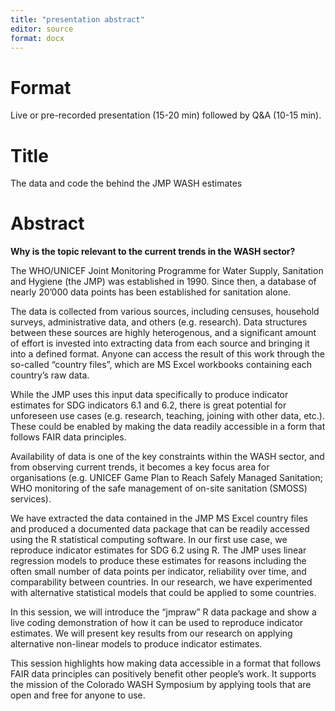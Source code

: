 ```yaml
---
title: "presentation abstract"
editor: source
format: docx
---
```


# Format

Live or pre-recorded presentation (15-20 min) followed by Q&A (10-15 min).

# Title

The data and code the behind the JMP WASH estimates

# Abstract

**Why is the topic relevant to the current trends in the WASH sector?**

The WHO/UNICEF Joint Monitoring Programme for Water Supply, Sanitation and Hygiene (the JMP) was established in 1990. Since then, a database of nearly 20'000 data points has been established for sanitation alone.

The data is collected from various sources, including censuses, household surveys, administrative data, and others (e.g. research). Data structures between these sources are highly heterogenous, and a significant amount of effort is invested into extracting data from each source and bringing it into a defined format. Anyone can access the result of this work through the so-called "country files", which are MS Excel workbooks containing each country's raw data. 

While the JMP uses this input data specifically to produce indicator estimates for SDG indicators 6.1 and 6.2, there is great potential for unforeseen use cases (e.g. research, teaching, joining with other data, etc.). These could be enabled by making the data readily accessible in a form that follows FAIR data principles. 

Availability of data is one of the key constraints within the WASH sector, and from observing current trends, it becomes a key focus area for organisations (e.g. UNICEF Game Plan
to Reach Safely Managed Sanitation; WHO monitoring of the safe management of on-site sanitation (SMOSS) services).

We have extracted the data contained in the JMP MS Excel country files and produced a documented data package that can be readily accessed using the R statistical computing software. In our first use case, we reproduce indicator estimates for SDG 6.2 using R. The JMP uses linear regression models to produce these estimates for reasons including the often small number of data points per indicator, reliability over time, and comparability between countries. In our research, we have experimented with alternative statistical models that could be applied to some countries. 

In this session, we will introduce the "jmpraw" R data package and show a live coding demonstration of how it can be used to reproduce indicator estimates. We will present key results from our research on applying alternative non-linear models to produce indicator estimates.

This session highlights how making data accessible in a format that follows FAIR data principles can positively benefit other people's work. It supports the mission of the Colorado WASH Symposium by applying tools that are open and free for anyone to use. 

